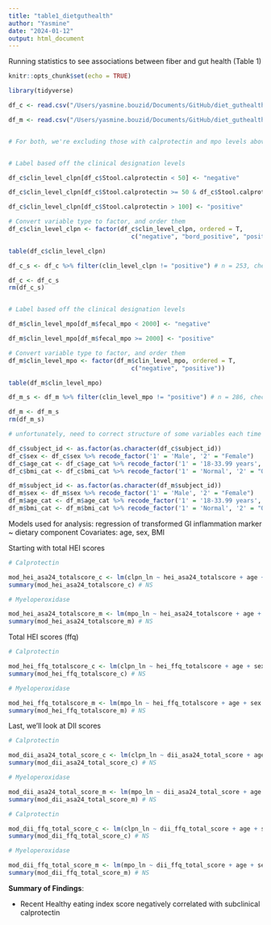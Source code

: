```yaml
---
title: "table1_dietguthealth"
author: "Yasmine"
date: "2024-01-12"
output: html_document
---
```


Running statistics to see associations between fiber and gut health (Table 1)

```r
knitr::opts_chunk$set(echo = TRUE)

library(tidyverse)

```

```r

df_c <- read.csv("/Users/yasmine.bouzid/Documents/GitHub/diet_guthealth/data/df_c.csv", header = T)

df_m <- read.csv("/Users/yasmine.bouzid/Documents/GitHub/diet_guthealth/data/df_m.csv", header = T)


# For both, we're excluding those with calprotectin and mpo levels above clinical threshold:


# Label based off the clinical designation levels

df_c$clin_level_clpn[df_c$Stool.calprotectin < 50] <- "negative"

df_c$clin_level_clpn[df_c$Stool.calprotectin >= 50 & df_c$Stool.calprotectin <= 100] <- "bord_positive"

df_c$clin_level_clpn[df_c$Stool.calprotectin > 100] <- "positive"

# Convert variable type to factor, and order them 
df_c$clin_level_clpn <- factor(df_c$clin_level_clpn, ordered = T,
                                  c("negative", "bord_positive", "positive"))

table(df_c$clin_level_clpn)

df_c_s <- df_c %>% filter(clin_level_clpn != "positive") # n = 253, check. 

df_c <- df_c_s
rm(df_c_s)


# Label based off the clinical designation levels

df_m$clin_level_mpo[df_m$fecal_mpo < 2000] <- "negative"

df_m$clin_level_mpo[df_m$fecal_mpo >= 2000] <- "positive"

# Convert variable type to factor, and order them 
df_m$clin_level_mpo <- factor(df_m$clin_level_mpo, ordered = T,
                                  c("negative", "positive"))

table(df_m$clin_level_mpo)

df_m_s <- df_m %>% filter(clin_level_mpo != "positive") # n = 286, check.

df_m <- df_m_s
rm(df_m_s)

# unfortunately, need to correct structure of some variables each time -->

df_c$subject_id <- as.factor(as.character(df_c$subject_id))
df_c$sex <- df_c$sex %>% recode_factor('1' = 'Male', '2' = "Female")
df_c$age_cat <- df_c$age_cat %>% recode_factor('1' = '18-33.99 years', '2' = "34-49.99 years", '3' = "50-65 years")
df_c$bmi_cat <- df_c$bmi_cat %>% recode_factor('1' = 'Normal', '2' = "Overweight", '3' = "Obese")

df_m$subject_id <- as.factor(as.character(df_m$subject_id))
df_m$sex <- df_m$sex %>% recode_factor('1' = 'Male', '2' = "Female")
df_m$age_cat <- df_m$age_cat %>% recode_factor('1' = '18-33.99 years', '2' = "34-49.99 years", '3' = "50-65 years")
df_m$bmi_cat <- df_m$bmi_cat %>% recode_factor('1' = 'Normal', '2' = "Overweight", '3' = "Obese")

```

Models used for analysis: regression of transformed GI inflammation marker ~ dietary component
Covariates: age, sex, BMI

Starting with total HEI scores

```r

# Calprotectin

mod_hei_asa24_totalscore_c <- lm(clpn_ln ~ hei_asa24_totalscore + age + sex + bmi_final, data = df_c)
summary(mod_hei_asa24_totalscore_c) # NS

# Myeloperoxidase

mod_hei_asa24_totalscore_m <- lm(mpo_ln ~ hei_asa24_totalscore + age + sex + bmi_final, data = df_m)
summary(mod_hei_asa24_totalscore_m) # NS


```
Total HEI scores (ffq)

```r

# Calprotectin

mod_hei_ffq_totalscore_c <- lm(clpn_ln ~ hei_ffq_totalscore + age + sex + bmi_final, data = df_c)
summary(mod_hei_ffq_totalscore_c) # NS

# Myeloperoxidase

mod_hei_ffq_totalscore_m <- lm(mpo_ln ~ hei_ffq_totalscore + age + sex + bmi_final, data = df_m)
summary(mod_hei_ffq_totalscore_m) # NS


```

Last, we'll look at DII scores

```r

# Calprotectin

mod_dii_asa24_total_score_c <- lm(clpn_ln ~ dii_asa24_total_score + age + sex + bmi_final, data = df_c)
summary(mod_dii_asa24_total_score_c) # NS

# Myeloperoxidase

mod_dii_asa24_total_score_m <- lm(mpo_ln ~ dii_asa24_total_score + age + sex + bmi_final, data = df_m)
summary(mod_dii_asa24_total_score_m) # NS

```

```r

# Calprotectin

mod_dii_ffq_total_score_c <- lm(clpn_ln ~ dii_ffq_total_score + age + sex + bmi_final, data = df_c)
summary(mod_dii_ffq_total_score_c) # NS

# Myeloperoxidase

mod_dii_ffq_total_score_m <- lm(mpo_ln ~ dii_ffq_total_score + age + sex + bmi_final, data = df_m)
summary(mod_dii_ffq_total_score_m) # NS


```

**Summary of Findings**: 

- Recent Healthy eating index score negatively correlated with subclinical calprotectin